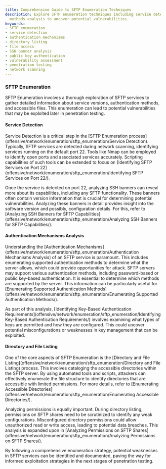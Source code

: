 ```yaml
---
title: Comprehensive Guide to SFTP Enumeration Techniques
description: Explore SFTP enumeration techniques including service detection and authentication
  methods analysis to uncover potential vulnerabilities.
keywords:
- SFTP enumeration
- service detection
- authentication mechanisms
- directory listing
- file access
- SSH banner analysis
- public key authentication
- vulnerability assessment
- penetration testing
- network scanning
---
```


### SFTP Enumeration

SFTP Enumeration involves a thorough exploration of SFTP services to gather detailed information about service versions, authentication methods, and accessible files. This enumeration can lead to potential vulnerabilities that may be exploited later in penetration testing.

#### Service Detection
Service Detection is a critical step in the [SFTP Enumeration process](offensive/network/enumeration/sftp_enumeration/Service Detection). Typically, SFTP services are detected during network scanning, identifying services running on the default port 22. Tools like Nmap can be employed to identify open ports and associated services accurately. Scripting capabilities of such tools can be extended to focus on [Identifying SFTP Services on Port 22](offensive/network/enumeration/sftp_enumeration/Identifying SFTP Services on Port 22/).

Once the service is detected on port 22, analyzing SSH banners can reveal more about its capabilities, including any SFTP functionality. These banners often contain version information that is crucial for determining potential vulnerabilities. Analyzing these banners in detail provides insight into the software version and possibly, configuration details. For this, refer to [Analyzing SSH Banners for SFTP Capabilities](offensive/network/enumeration/sftp_enumeration/Analyzing SSH Banners for SFTP Capabilities/).

#### Authentication Mechanisms Analysis
Understanding the [Authentication Mechanisms](offensive/network/enumeration/sftp_enumeration/Authentication Mechanisms Analysis) of an SFTP service is paramount. This includes enumerating supported authentication methods to determine what the server allows, which could provide opportunities for attack. SFTP servers may support various authentication methods, including password-based or public key-based authentication. It is essential to determine which methods are supported by the server. This information can be particularly useful for [Enumerating Supported Authentication Methods](offensive/network/enumeration/sftp_enumeration/Enumerating Supported Authentication Methods/).

As part of this analysis, [Identifying Key-Based Authentication Requirements](offensive/network/enumeration/sftp_enumeration/Identifying Key-Based Authentication Requirements/) involves examining what types of keys are permitted and how they are configured. This could uncover potential misconfigurations or weaknesses in key management that can be exploited.

#### Directory and File Listing
One of the core aspects of SFTP Enumeration is the [Directory and File Listing](offensive/network/enumeration/sftp_enumeration/Directory and File Listing) process. This involves cataloging the accessible directories within the SFTP server. By using automated tools and scripts, attackers can effectively enumerate the file structure to identify directories that are accessible with limited permissions. For more details, refer to [Enumerating Accessible Directories](offensive/network/enumeration/sftp_enumeration/Enumerating Accessible Directories/).

Analyzing permissions is equally important. During directory listing, permissions on SFTP shares need to be scrutinized to identify any weak configurations. Misconfigured directory permissions could allow unauthorized read or write access, leading to potential data breaches. This analysis is expanded upon in [Analyzing Permissions on SFTP Shares](offensive/network/enumeration/sftp_enumeration/Analyzing Permissions on SFTP Shares/).

By following a comprehensive enumeration strategy, potential weaknesses in SFTP services can be identified and documented, paving the way for informed exploitation strategies in the next stages of penetration testing.